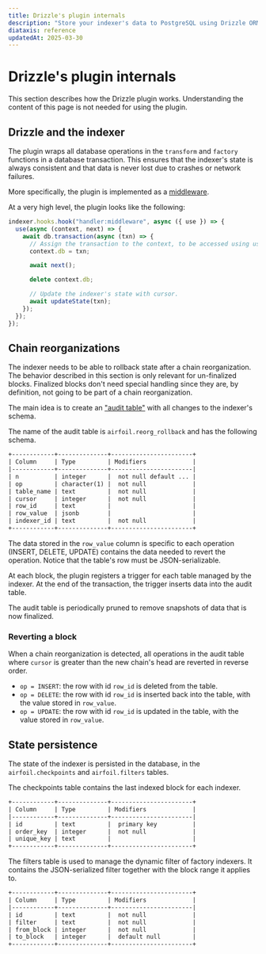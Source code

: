 ```yaml
---
title: Drizzle's plugin internals
description: "Store your indexer's data to PostgreSQL using Drizzle ORM."
diataxis: reference
updatedAt: 2025-03-30
---
```


# Drizzle's plugin internals

This section describes how the Drizzle plugin works. Understanding the content of this page is not needed for using the plugin.

## Drizzle and the indexer

The plugin wraps all database operations in the `transform` and `factory` functions in a database transaction.
This ensures that the indexer's state is always consistent and that data is never lost due to crashes or network failures.

More specifically, the plugin is implemented as a [middleware](/docs/v2/getting-started/plugins#middleware).

At a very high level, the plugin looks like the following:

```ts
indexer.hooks.hook("handler:middleware", async ({ use }) => {
  use(async (context, next) => {
    await db.transaction(async (txn) => {
      // Assign the transaction to the context, to be accessed using useDrizzleStorage
      context.db = txn;

      await next();

      delete context.db;

      // Update the indexer's state with cursor.
      await updateState(txn);
    });
  });
});
```

## Chain reorganizations

The indexer needs to be able to rollback state after a chain reorganization.
The behavior described in this section is only relevant for un-finalized blocks.
Finalized blocks don't need special handling since they are, by definition, not going to
be part of a chain reorganization.

The main idea is to create an ["audit table"](https://supabase.com/blog/postgres-audit) with
all changes to the indexer's schema.

The name of the audit table is `airfoil.reorg_rollback` and has the following schema.

```txt
+------------+--------------+-----------------------+
| Column     | Type         | Modifiers             |
|------------+--------------+-----------------------|
| n          | integer      |  not null default ... |
| op         | character(1) |  not null             |
| table_name | text         |  not null             |
| cursor     | integer      |  not null             |
| row_id     | text         |                       |
| row_value  | jsonb        |                       |
| indexer_id | text         |  not null             |
+------------+--------------+-----------------------+
```

The data stored in the `row_value` column is specific to each operation (INSERT, DELETE, UPDATE) contains the data needed to revert the operation. Notice that the table's row must be JSON-serializable.

At each block, the plugin registers a trigger for each table managed by the indexer. At the end of the transaction, the trigger inserts data into the audit table.

The audit table is periodically pruned to remove snapshots of data that is now finalized.

### Reverting a block

When a chain reorganization is detected, all operations in the audit table where `cursor` is greater than the new chain's head are reverted in reverse order.

- `op = INSERT`: the row with id `row_id` is deleted from the table.
- `op = DELETE`: the row with id `row_id` is inserted back into the table, with the value stored in `row_value`.
- `op = UPDATE`: the row with id `row_id` is updated in the table, with the value stored in `row_value`.

## State persistence

The state of the indexer is persisted in the database, in the `airfoil.checkpoints` and `airfoil.filters` tables.

The checkpoints table contains the last indexed block for each indexer.

```txt
+------------+--------------+-----------------------+
| Column     | Type         | Modifiers             |
|------------+--------------+-----------------------|
| id         | text         |  primary key          |
| order_key  | integer      |  not null             |
| unique_key | text         |                       |
+------------+--------------+-----------------------+
```

The filters table is used to manage the dynamic filter of factory indexers. It contains the JSON-serialized filter together with the block range it applies to.

```txt
+------------+--------------+-----------------------+
| Column     | Type         | Modifiers             |
|------------+--------------+-----------------------|
| id         | text         |  not null             |
| filter     | text         |  not null             |
| from_block | integer      |  not null             |
| to_block   | integer      |  default null         |
+------------+--------------+-----------------------+
```
